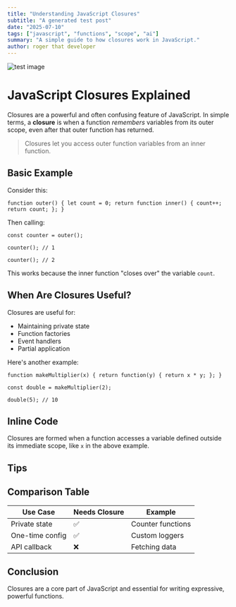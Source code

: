 ```yaml
---
title: "Understanding JavaScript Closures"
subtitle: "A generated test post"
date: "2025-07-10"
tags: ["javascript", "functions", "scope", "ai"]
summary: "A simple guide to how closures work in JavaScript."
author: roger that developer
---
```


![test image](/img/mock.png)

# JavaScript Closures Explained

Closures are a powerful and often confusing feature of JavaScript. In simple terms, a **closure** is when a function *remembers* variables from its outer scope, even after that outer function has returned.

> Closures let you access outer function variables from an inner function.

## Basic Example

Consider this:

`function outer() { let count = 0; return function inner() { count++; return count; }; }`

Then calling:

`const counter = outer();`

`counter(); // 1`

`counter(); // 2`

This works because the inner function "closes over" the variable `count`.

## When Are Closures Useful?

Closures are useful for:

- Maintaining private state  
- Function factories  
- Event handlers  
- Partial application  

Here's another example:

`function makeMultiplier(x) { return function(y) { return x * y; }; }`

`const double = makeMultiplier(2);`

`double(5); // 10`

## Inline Code

Closures are formed when a function accesses a variable defined outside its immediate scope, like `x` in the above example.

## Tips



## Comparison Table

| Use Case         | Needs Closure | Example                          |
|------------------|---------------|----------------------------------|
| Private state     | ✅            | Counter functions                |
| One-time config   | ✅            | Custom loggers                   |
| API callback      | ❌            | Fetching data                    |

## Conclusion

Closures are a core part of JavaScript and essential for writing expressive, powerful functions.
